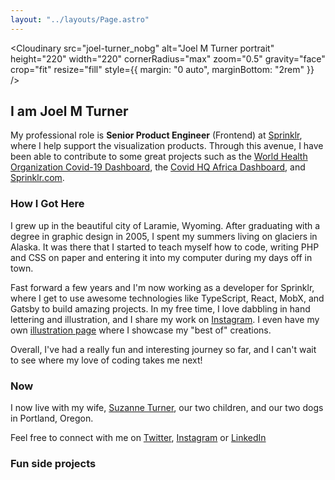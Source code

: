```yaml
---
layout: "../layouts/Page.astro"
---
```



<Cloudinary
  src="joel-turner_nobg"
  alt="Joel M Turner portrait"
  height="220"
  width="220"
  cornerRadius="max"
  zoom="0.5"
  gravity="face"
  crop="fit"
  resize="fill"
  style={{ margin: "0 auto", marginBottom: "2rem" }}
/>

## I am Joel M Turner

My professional role is **Senior Product Engineer** (Frontend) at [Sprinklr](https://sprinklr.com), where I help support the visualization products. Through this avenue, I have been able to contribute to some great projects such as the [World Health Organization Covid-19 Dashboard](https://covid19.who.int/), the [Covid HQ Africa Dashboard](https://tracker.covidhqafrica.com/), and [Sprinklr.com](https://sprinklr.com).

### How I Got Here

I grew up in the beautiful city of Laramie, Wyoming. After graduating with a degree in graphic design in 2005, I spent my summers living on glaciers in Alaska. It was there that I started to teach myself how to code, writing PHP and CSS on paper and entering it into my computer during my days off in town.

Fast forward a few years and I'm now working as a developer for Sprinklr, where I get to use awesome technologies like TypeScript, React, MobX, and Gatsby to build amazing projects. In my free time, I love dabbling in hand lettering and illustration, and I share my work on [Instagram](https://www.instagram.com/joelmturner/). I even have my own [illustration page](/illustration) where I showcase my "best of" creations.

Overall, I've had a really fun and interesting journey so far, and I can't wait to see where my love of coding takes me next!

### Now

I now live with my wife, [Suzanne Turner](https://inclinedcreative.com "Suzanne Turner InclinedCreative"), our two children, and our two dogs in Portland, Oregon.

Feel free to connect with me on [Twitter](https://twitter.com/joelmturner), [Instagram](https://www.instagram.com/joelmturner/) or [LinkedIn](https://www.linkedin.com/in/joelmturner)

### Fun side projects


<ProjectGrid />

